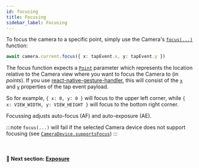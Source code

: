 ```yaml
---
id: focusing
title: Focusing
sidebar_label: Focusing
---
```


To focus the camera to a specific point, simply use the Camera's [`focus(...)`](/docs/api/classes/Camera#focus) function:

```ts
await camera.current.focus({ x: tapEvent.x, y: tapEvent.y })
```

The focus function expects a [`Point`](/docs/api/interfaces/Point) parameter which represents the location relative to the Camera view where you want to focus the Camera to (in _points_). If you use [react-native-gesture-handler](https://docs.swmansion.com/react-native-gesture-handler/), this will consist of the [`x`](https://docs.swmansion.com/react-native-gesture-handler/docs/next/gesture-handlers/api/tap-gh/#x) and [`y`](https://docs.swmansion.com/react-native-gesture-handler/docs/next/gesture-handlers/api/tap-gh/#y) properties of the tap event payload.

So for example, `{ x: 0, y: 0 }` will focus to the upper left corner, while `{ x: VIEW_WIDTH, y: VIEW_HEIGHT }` will focus to the bottom right corner.

Focussing adjusts auto-focus (AF) and auto-exposure (AE).

:::note
`focus(...)` will fail if the selected Camera device does not support focusing (see [`CameraDevice.supportsFocus`](/docs/api/interfaces/CameraDevice#supportsfocus))
:::

<br />

#### 🚀 Next section: [Exposure](exposure)
